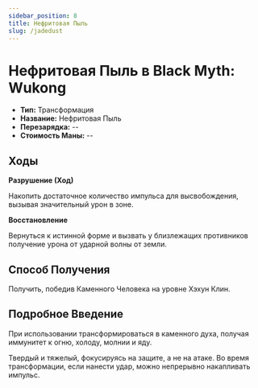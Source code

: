 ```yaml
---
sidebar_position: 8
title: Нефритовая Пыль
slug: /jadedust
---
```


# Нефритовая Пыль в Black Myth: Wukong

- **Тип:** Трансформация
- **Название:** Нефритовая Пыль
- **Перезарядка:** --
- **Стоимость Маны:** --

## Ходы

**Разрушение (Ход)**

Накопить достаточное количество импульса для высвобождения, вызывая значительный урон в зоне.

**Восстановление**

Вернуться к истинной форме и вызвать у близлежащих противников получение урона от ударной волны от земли.

## Способ Получения

Получить, победив Каменного Человека на уровне Хэхун Клин.

## Подробное Введение

При использовании трансформироваться в каменного духа, получая иммунитет к огню, холоду, молнии и яду.

Твердый и тяжелый, фокусируясь на защите, а не на атаке. Во время трансформации, если нанести удар, можно непрерывно накапливать импульс.